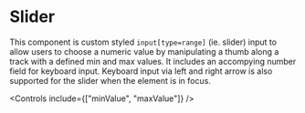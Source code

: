 

<Meta of={stories} />

# Slider

This component is custom styled `input[type=range]` (ie. slider) input to allow users to choose a
numeric value by manipulating a thumb along a track with a defined min and max values. It includes
an accompying number field for keyboard input. Keyboard input via left and right arrow is also
supported for the slider when the element is in focus.

<Primary />

<Controls include={["minValue", "maxValue"]} />
